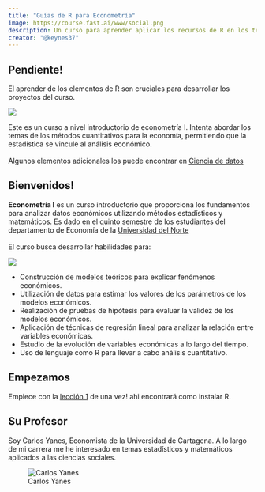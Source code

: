 ```yaml
---
title: "Guías de R para Econometría"
image: https://course.fast.ai/www/social.png
description: Un curso para aprender aplicar los recursos de R en los temas de econometría
creator: "@keynes37"
---
```


:::{.callout-tip}
## Pendiente!

El aprender de los elementos de R son cruciales para desarrollar los proyectos del curso.
:::

::: {layout="[30,70]"}

![](imagenes/astroun.png)

Este es un curso a nivel introductorio de econometría I. Intenta abordar los temas de los métodos cuantitativos para la economía, permitiendo que la estadística se vincule al análisis económico.<br /><br /> Algunos elementos adicionales los puede encontrar en [Ciencia de datos ](https://bookdown.org/gaston_becerra/curso-intro-r/)

:::

## Bienvenidos!

**Econometría I** es un curso introductorio que proporciona los fundamentos para analizar datos económicos utilizando métodos estadísticos y matemáticos. Es dado en el quinto semestre de los estudiantes del departamento de Economía de la [Universidad del Norte](https://www.uninorte.edu.co/web/departamento-de-economia) </br> </br> El curso busca desarrollar habilidades para:


::: {layout="[30,70]"}

![](imagenes/ecouninorte.png)

- Construcción de modelos teóricos para explicar fenómenos económicos.
- Utilización de datos para estimar los valores de los parámetros de los modelos económicos.
- Realización de pruebas de hipótesis para evaluar la validez de los modelos económicos.
- Aplicación de técnicas de regresión lineal para analizar la relación entre variables económicas.
- Estudio de la evolución de variables económicas a lo largo del tiempo.
- Uso de lenguaje como R para llevar a cabo análisis cuantitativo.

:::

:::{.callout-tip}
## Empezamos 

Empiece con la [lección 1](Unidades/unidad01.qmd) de una vez! ahi encontrará como instalar R.
:::

## Su Profesor

::: {layout="[70,30]"}

Soy Carlos Yanes, Economista de la Universidad de Cartagena. A lo largo de mi carrera me he interesado en temas estadísticos y matemáticos aplicados a las ciencias sociales.

![Carlos Yanes](imagenes/yanc.jpeg)

:::